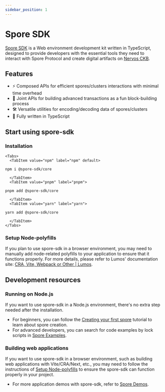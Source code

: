 ```yaml
---
sidebar_position: 1
---
```



# Spore SDK

[Spore SDK](https://github.com/sporeprotocol/spore-sdk) is a Web environment development kit written in TypeScript, designed to provide developers with the essential tools they need to interact with Spore Protocol and create digital artifacts on [Nervos CKB](https://www.nervos.org).

<EmbedCard
  title="Spore SDK - GitHub"
  href="https://github.com/sporeprotocol/spore-sdk"
  description="A Web development kit to interact with Spore Protocol"
  className="margin-top--sm"
/>

## Features

- ⚡ Composed APIs for efficient spores/clusters interactions with minimal time overhead
- 🧩 Joint APIs for building advanced transactions as a fun block-building process
- 🛠️ Versatile utilities for encoding/decoding data of spores/clusters
- 🎹 Fully written in TypeScript

## Start using spore-sdk

### Installation

```mdx-code-block
<Tabs>
  <TabItem value="npm" label="npm" default>
```

```shell
npm i @spore-sdk/core
```

```mdx-code-block
  </TabItem>
  <TabItem value="pnpm" label="pnpm">
```

```shell
pnpm add @spore-sdk/core
```

```mdx-code-block
  </TabItem>
  <TabItem value="yarn" label="yarn">
```

```shell
yarn add @spore-sdk/core
```

```mdx-code-block
  </TabItem>
</Tabs>
```

### Setup Node-polyfills

If you plan to use spore-sdk in a browser environment, you may need to manually add node-related polyfills to your application to ensure that it functions properly.
For more details, please refer to Lumos' documentation site: [CRA, Vite, Webpack or Other | Lumos](https://lumos-website.vercel.app/recipes/cra-vite-webpack-or-other).

## Development resources

### Running on Node.js

If you want to use spore-sdk in a Node.js environment, there's no extra step needed after the installation.

- For beginners, you can follow the [Creating your first spore](/tutorials/create-first-spore) tutorial to learn about spore creation.
- For advanced developers, you can search for code examples by lock scripts in [Spore Examples](./examples).

### Building web applications

If you want to use spore-sdk in a browser environment, such as building web applications with Vite/CRA/Next, etc.,
you may need to follow the instructions of [Setup Node-polyfills](#setup-node-polyfills) to ensure the spore-sdk can function properly in your project.

- For more application demos with spore-sdk, refer to [Spore Demos](./demos).